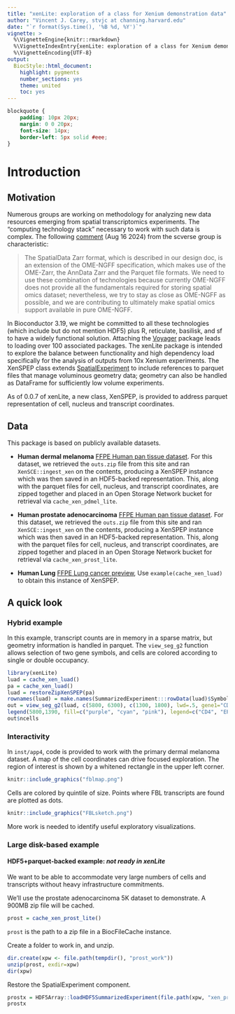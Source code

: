 ```yaml
---
title: "xenLite: exploration of a class for Xenium demonstration data"
author: "Vincent J. Carey, stvjc at channing.harvard.edu"
date: "`r format(Sys.time(), '%B %d, %Y')`"
vignette: >
  %\VignetteEngine{knitr::rmarkdown}
  %\VignetteIndexEntry{xenLite: exploration of a class for Xenium demonstration data}
  %\VignetteEncoding{UTF-8}
output:
  BiocStyle::html_document:
    highlight: pygments
    number_sections: yes
    theme: united
    toc: yes
---
```


```css
blockquote {
    padding: 10px 20px;
    margin: 0 0 20px;
    font-size: 14px;
    border-left: 5px solid #eee;
}
```

# Introduction

## Motivation

Numerous groups are working on methodology for analyzing
new data resources emerging from spatial transcriptomics experiments.
The "computing technology stack" necessary to work
with such data is complex.  The following
[comment](https://spatialdata.scverse.org/en/latest/tutorials/notebooks/notebooks/examples/models1.html)
(Aug 16 2024) from the scverse group is characteristic:

> The SpatialData Zarr format, which is described in our design doc, is an extension of the OME-NGFF specification, which makes use of the OME-Zarr, the AnnData Zarr and the Parquet file formats. We need to use these combination of technologies because currently OME-NGFF does not provide all the fundamentals required for storing spatial omics dataset; nevertheless, we try to stay as close as OME-NGFF as possible, and we are contributing to ultimately make spatial omics support available in pure OME-NGFF.

In Bioconductor 3.19, we might be committed to all these technologies (which 
include but do not mention HDF5) plus
R, reticulate, basilisk, and sf to have a widely functional solution.
Attaching the [Voyager](https://bioconductor.org/packages/Voyager) 
package leads to loading over 100 associated packages.
The xenLite package is intended to explore the balance between functionality
and high dependency load specifically for the analysis of outputs
from 10x Xenium experiments.  The XenSPEP class extends
[SpatialExperiment](https://bioconductor.org/packages/SpatialExperiment) to 
include references to parquet
files that manage voluminous geometry data; geometry can also be handled as DataFrame for sufficiently
low volume experiments.

As of 0.0.7 of xenLite, a new class, XenSPEP, is provided to address
parquet representation of cell, nucleus and transcript coordinates.


## Data

This package is based on publicly available datasets.


- **Human dermal melanoma** [FFPE Human pan tissue dataset](https://www.10xgenomics.com/datasets/xenium-prime-ffpe-human-skin).  For this dataset, we
retrieved the `outs.zip` file from this site and ran `XenSCE::ingest_xen`
on the contents, producing a XenSPEP instance which was then saved
in an HDF5-backed representation.  This, along with the parquet
files for cell, nucleus, and transcript coordinates, are zipped together
and placed in an Open Storage Network bucket for retrieval via
`cache_xen_pdmel_lite`.

- **Human prostate adenocarcinoma** [FFPE Human pan tissue dataset](https://www.10xgenomics.com/datasets/xenium-prime-ffpe-human-prostate).  For this dataset, we
retrieved the `outs.zip` file from this site and ran `XenSCE::ingest_xen`
on the contents, producing a XenSPEP instance which was then saved
in an HDF5-backed representation.  This, along with the parquet
files for cell, nucleus, and transcript coordinates, are zipped together
and placed in an Open Storage Network bucket for retrieval via
`cache_xen_prost_lite`.

- **Human Lung** [FFPE Lung cancer preview](https://www.10xgenomics.com/datasets/preview-data-ffpe-human-lung-cancer-with-xenium-multimodal-cell-segmentation-1-standard), 
Use `example(cache_xen_luad)` to obtain this instance of XenSPEP.

## A quick look

### Hybrid example

In this example, transcript counts are in memory
in a sparse matrix, but geometry information is
handled in parquet.  The `view_seg_g2` function
allows selection of two gene symbols, and
cells are colored according to single or double
occupancy.

```r
library(xenLite)
luad = cache_xen_luad()
pa = cache_xen_luad()
luad = restoreZipXenSPEP(pa)
rownames(luad) = make.names(SummarizedExperiment:::rowData(luad)$Symbol, unique=TRUE)
out = view_seg_g2(luad, c(5800, 6300), c(1300, 1800), lwd=.5, gene1="CD4", gene2="EPCAM")
legend(5800,1390, fill=c("purple", "cyan", "pink"), legend=c("CD4", "EPCAM", "both"))
out$ncells
```

### Interactivity

In `inst/app4`, code is provided to work with the primary dermal melanoma
dataset.  A map of the cell coordinates can drive focused exploration.  The
region of interest is shown by a whitened rectangle in the upper left corner.

```r
knitr::include_graphics("fblmap.png")
```

Cells are colored by quintile of size.  Points where FBL transcripts
are found are plotted as dots.

```r
knitr::include_graphics("FBLsketch.png")
```

More work is needed to identify useful exploratory visualizations.

### Large disk-based example

#### HDF5+parquet-backed example: *not ready in xenLite*

We want to be able to accommodate very large numbers of
cells and transcripts without heavy infrastructure
commitments.  

We'll use the prostate adenocarcinoma 5K dataset to demonstrate.
A 900MB zip file will be cached.
```r
prost = cache_xen_prost_lite()
```
`prost` is the path to a zip file in a BiocFileCache instance.

Create a folder to work in, and unzip.
```r
dir.create(xpw <- file.path(tempdir(), "prost_work"))
unzip(prost, exdir=xpw)
dir(xpw)
```

Restore the SpatialExperiment component.
```r
prostx = HDF5Array::loadHDF5SummarizedExperiment(file.path(xpw, "xen_prost"))
prostx
```


